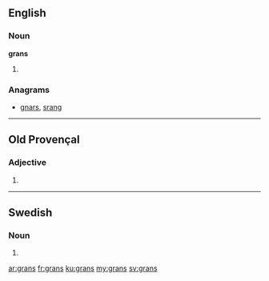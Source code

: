 {{also|gräns}}
==English==

===Noun===
'''grans'''

# {{plural of|gran}}

===Anagrams===
* [[gnars#English|gnars]], [[srang#English|srang]]

----

==Old Provençal==

===Adjective===
{{head|pro|adjective form}} {{m|f|p}}

# {{plural of|gran|lang=pro|nocat=1}}

----

==Swedish==

===Noun===
{{head|sv|noun form}}

# {{sv-noun-form-indef-gen|gran}}

[[ar:grans]]
[[fr:grans]]
[[ku:grans]]
[[my:grans]]
[[sv:grans]]